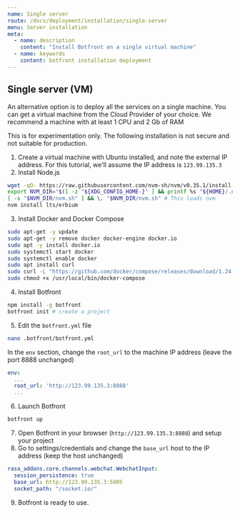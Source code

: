 ```yaml
---
name: Single server
route: /docs/deployment/installation/single-server
menu: Server installation
meta:
  - name: description
    content: "Install Botfront on a single virtual machine"
  - name: keywords
    content: botfront installation deployment
---
```



## Single server (VM)

An alternative option is to deploy all the services on a single machine. You can get a virtual machine from the Cloud Provider of your choice. We recommend a machine with at least 1 CPU and 2 Gb of RAM

<Important type="warning">

This is for experimentation only. The following installation is not secure and not suitable for production.

</Important>

1. Create a virtual machine with Ubuntu installed, and note the external IP address. For this tutorial, we'll assume the IP address is `123.99.135.3`
2. Install Node.js

```bash
wget -qO- https://raw.githubusercontent.com/nvm-sh/nvm/v0.35.1/install.sh | bash
export NVM_DIR="$([ -z "${XDG_CONFIG_HOME-}" ] && printf %s "${HOME}/.nvm" || printf %s "${XDG_CONFIG_HOME}/nvm")"
[ -s "$NVM_DIR/nvm.sh" ] && \. "$NVM_DIR/nvm.sh" # This loads nvm
nvm install lts/erbium
```

3. Install Docker and Docker Compose

```bash
sudo apt-get -y update
sudo apt-get -y remove docker docker-engine docker.io
sudo apt -y install docker.io
sudo systemctl start docker
sudo systemctl enable docker
sudo apt install curl
sudo curl -L "https://github.com/docker/compose/releases/download/1.24.1/docker-compose-$(uname -s)-$(uname -m)" -o /usr/local/bin/docker-compose
sudo chmod +x /usr/local/bin/docker-compose
```

4. Install Botfront

```bash
npm install -g botfront
botfront init # create a project
```

5. Edit the `botfront.yml` file

```bash
nano .botfront/botfront.yml
```

In the `env` section, change the `root_url` to the machine IP address (leave the port 8888 unchanged)

```yaml
env:
  ...
  root_url: 'http://123.99.135.3:8888'
  ...
```

6. Launch Botfront

```bash
botfront up
```

7. Open Botfront in your browser (`http://123.99.135.3:8888`) and setup your project
8. Go to settings/credentials and change the `base_url` host to the IP address (keep the host unchanged)

```yaml
rasa_addons.core.channels.webchat.WebchatInput:
  session_persistence: true
  base_url: http://123.99.135.3:5005
  socket_path: "/socket.io/"
```

9. Botfront is ready to use.

